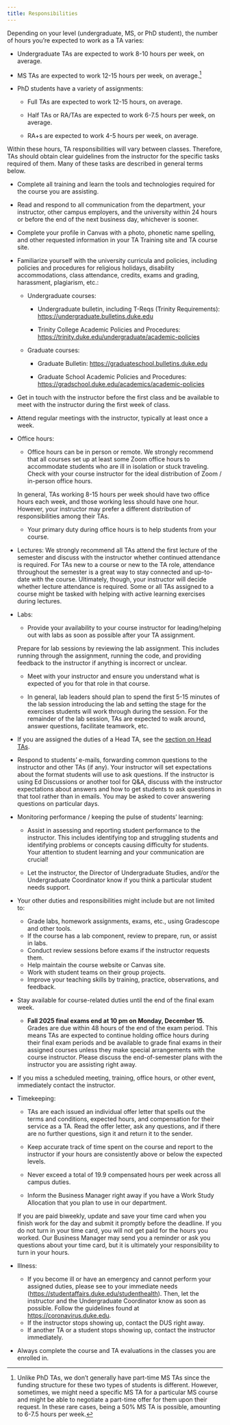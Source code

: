 ```yaml
---
title: Responsibilities
---
```


Depending on your level (undergraduate, MS, or PhD student), the number of hours you're expected to work as a TA varies:

-   Undergraduate TAs are expected to work 8-10 hours per week, on average.

-   MS TAs are expected to work 12-15 hours per week, on average.[^1]

-   PhD students have a variety of assignments:

    -   Full TAs are expected to work 12-15 hours, on average.

    -   Half TAs or RA/TAs are expected to work 6-7.5 hours per week, on average.

    -   RA+s are expected to work 4-5 hours per week, on average.

[^1]: Unlike PhD TAs, we don't generally have part-time MS TAs since the funding structure for these two types of students is different.
    However, sometimes, we might need a specific MS TA for a particular MS course and might be able to negotiate a part-time offer for them upon their request.
    In these rare cases, being a 50% MS TA is possible, amounting to 6-7.5 hours per week.

Within these hours, TA responsibilities will vary between classes.
Therefore, TAs should obtain clear guidelines from the instructor for the specific tasks required of them.
Many of these tasks are described in general terms below.

-   Complete all training and learn the tools and technologies required for the course you are assisting.

-   Read and respond to all communication from the department, your instructor, other campus employers, and the university within 24 hours or before the end of the next business day, whichever is sooner.

-   Complete your profile in Canvas with a photo, phonetic name spelling, and other requested information in your TA Training site and TA course site.

-   Familiarize yourself with the university curricula and policies, including policies and procedures for religious holidays, disability accommodations, class attendance, credits, exams and grading, harassment, plagiarism, etc.:

    -   Undergraduate courses:

        -   Undergraduate bulletin, including T-Reqs (Trinity Requirements): <https://undergraduate.bulletins.duke.edu>

        -   Trinity College Academic Policies and Procedures: <https://trinity.duke.edu/undergraduate/academic-policies>

    -   Graduate courses:

        -   Graduate Bulletin: [https://graduateschool.bulletins.duke.edu](https://graduateschool.bulletins.duke.edu/){.uri}

        -   Graduate School Academic Policies and Procedures: <https://gradschool.duke.edu/academics/academic-policies>

-   Get in touch with the instructor before the first class and be available to meet with the instructor during the first week of class.

-   Attend regular meetings with the instructor, typically at least once a week.

-   Office hours:

    -   Office hours can be in person or remote. We strongly recommend that all courses set up at least some Zoom office hours to accommodate students who are ill in isolation or stuck traveling. Check with your course instructor for the ideal distribution of Zoom / in-person office hours.

    In general, TAs working 8-15 hours per week should have two office hours each week, and those working less should have one hour.
    However, your instructor may prefer a different distribution of responsibilities among their TAs.

    -   Your primary duty during office hours is to help students from your course.

-   Lectures: We strongly recommend all TAs attend the first lecture of the semester and discuss with the instructor whether continued attendance is required.
    For TAs new to a course or new to the TA role, attendance throughout the semester is a great way to stay connected and up-to-date with the course.
    Ultimately, though, your instructor will decide whether lecture attendance is required.
    Some or all TAs assigned to a course might be tasked with helping with active learning exercises during lectures.

-   Labs:

    -   Provide your availability to your course instructor for leading/helping out with labs as soon as possible after your TA assignment.

    Prepare for lab sessions by reviewing the lab assignment.
    This includes running through the assignment, running the code, and providing feedback to the instructor if anything is incorrect or unclear.

    -   Meet with your instructor and ensure you understand what is expected of you for that role in that course.

    -   In general, lab leaders should plan to spend the first 5-15 minutes of the lab session introducing the lab and setting the stage for the exercises students will work through during the session.
        For the remainder of the lab session, TAs are expected to walk around, answer questions, facilitate teamwork, etc.

-   If you are assigned the duties of a Head TA, see the [section on Head TAs](https://dukestatsci.github.io/ta-manual/head-ta.html).

-   Respond to students' e-mails, forwarding common questions to the instructor and other TAs (if any).
    Your instructor will set expectations about the format students will use to ask questions.
    If the instructor is using Ed Discussions or another tool for Q&A, discuss with the instructor expectations about answers and how to get students to ask questions in that tool rather than in emails.
    You may be asked to cover answering questions on particular days.

-   Monitoring performance / keeping the pulse of students' learning:

    -   Assist in assessing and reporting student performance to the instructor.
        This includes identifying top and struggling students and identifying problems or concepts causing difficulty for students.
        Your attention to student learning and your communication are crucial!

    -   Let the instructor, the Director of Undergraduate Studies, and/or the Undergraduate Coordinator know if you think a particular student needs support.

-   Your other duties and responsibilities might include but are not limited to:

    -   Grade labs, homework assignments, exams, etc., using Gradescope and other tools.
    -   If the course has a lab component, review to prepare, run, or assist in labs.
    -   Conduct review sessions before exams if the instructor requests them.
    -   Help maintain the course website or Canvas site.
    -   Work with student teams on their group projects.
    -   Improve your teaching skills by training, practice, observations, and feedback.

-   Stay available for course-related duties until the end of the final exam week.

    -   **Fall 2025 final exams end at 10 pm on Monday, December 15.** Grades are due within 48 hours of the end of the exam period. This means TAs are expected to continue holding office hours during their final exam periods and be available to grade final exams in their assigned courses unless they make special arrangements with the course instructor. Please discuss the end-of-semester plans with the instructor you are assisting right away.

-   If you miss a scheduled meeting, training, office hours, or other event, immediately contact the instructor.

-   Timekeeping:

    -   TAs are each issued an individual offer letter that spells out the terms and conditions, expected hours, and compensation for their service as a TA.
        Read the offer letter, ask any questions, and if there are no further questions, sign it and return it to the sender.

    -   Keep accurate track of time spent on the course and report to the instructor if your hours are consistently above or below the expected levels.

    -   Never exceed a total of 19.9 compensated hours per week across all campus duties.

    -   Inform the Business Manager right away if you have a Work Study Allocation that you plan to use in our department.

    If you are paid biweekly, update and save your time card when you finish work for the day and submit it promptly before the deadline.
    If you do not turn in your time card, you will not get paid for the hours you worked.
    Our Business Manager may send you a reminder or ask you questions about your time card, but it is ultimately your responsibility to turn in your hours.

-   Illness:

    -   If you become ill or have an emergency and cannot perform your assigned duties, please see to your immediate needs (<https://studentaffairs.duke.edu/studenthealth>). Then, let the instructor and the Undergraduate Coordinator know as soon as possible. Follow the guidelines found at <https://coronavirus.duke.edu>.
    -   If the instructor stops showing up, contact the DUS right away.
    -   If another TA or a student stops showing up, contact the instructor immediately.

-   Always complete the course and TA evaluations in the classes you are enrolled in.